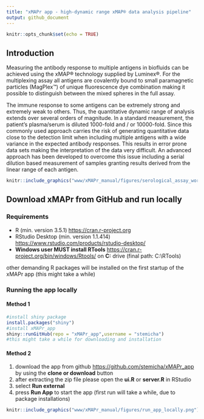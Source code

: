 ```yaml
---
title: "xMAPr app - high-dynamic range xMAP® data analysis pipeline"
output: github_document
---
```


```r
knitr::opts_chunk$set(echo = TRUE)
```


## Introduction

Measuring the antibody response to multiple antigens in biofluids can be achieved using the xMAP® technology supplied by Luminex®. For the multiplexing assay all antigens are covalently bound to small paramagnetic particles (MagPlex™) of unique fluorescence dye combination making it possible to distinguish between the mixed spheres in the full assay.

The immune response to some antigens can be extremely strong and extremely weak to others. Thus, the quantitative dynamic range of analysis extends over several orders of magnitude. In a standard measurement, the patient's plasma/serum is diluted 1000-fold and / or 10000-fold. Since this commonly used approach carries the risk of generating quantitative data close to the detection limit when including multiple antigens with a wide variance in the expected antibody responses. This results in error prone data sets making the interpretation of the data very difficult. An advanced approach has been developed to overcome this issue including a serial dilution based measurement of samples granting results derived from the linear range of each antigen.

```r
knitr::include_graphics("www/xMAPr_manual/figures/serological_assay_workflow.png")
```

## Download xMAPr from GitHub and run locally

### Requirements

- R (min. version 3.5.1) [https://cran.r-project.org](https://cran.r-project.org)
- RStudio Desktop (min. version 1.1.414) [https://www.rstudio.com/products/rstudio-desktop/](https://www.rstudio.com/products/rstudio-desktop/)
- **Windows user MUST install RTools** [https://cran.r-project.org/bin/windows/Rtools/](https://cran.r-project.org/bin/windows/Rtools/) on **C:** drive (final path: C:\\RTools)

other demanding R packages will be installed on the first startup of the xMAPr app (this might take a while)

### Running the app locally

#### Method 1

```r
#install shiny package
install.packages("shiny")
#install xMAPr_app
shiny::runGitHub(repo = "xMAPr_app",username = "stemicha")
#this might take a while for downloading and installation
```


#### Method 2
1. download the app from github [https://github.com/stemicha/xMAPr_app](https://github.com/stemicha/xMAPr_app) by using the **clone or download** button
2. after extracting the zip file please open the **ui.R** or **server.R** in RStudio
3. select **Run external**
4. press **Run App** to start the app (first run will take a while, due to package installations)

```r
knitr::include_graphics("www/xMAPr_manual/figures/run_app_locally.png")
```


